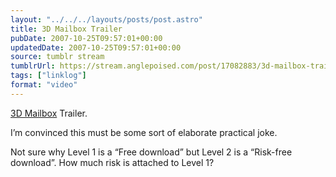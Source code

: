 ```yaml
---
layout: "../../../layouts/posts/post.astro"
title: 3D Mailbox Trailer
pubDate: 2007-10-25T09:57:01+00:00
updatedDate: 2007-10-25T09:57:01+00:00
source: tumblr stream
tumblrUrl: https://stream.anglepoised.com/post/17082883/3d-mailbox-trailer-im-convinced-this-must-be
tags: ["linklog"]
format: "video"
---
```



<YouTube id="https://www.youtube.com/watch?v=JxF8c_spdCk" />

[3D Mailbox][1] Trailer.

I&rsquo;m convinced this must be some sort of elaborate practical joke.

Not sure why Level 1 is a &ldquo;Free download&rdquo; but Level 2 is a &ldquo;Risk-free download&rdquo;. How much risk is attached to Level 1?

[1]: http://www.3dmailbox.com/
